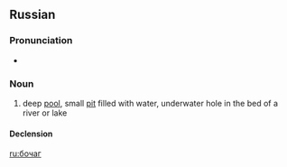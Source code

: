 ==Russian==

===Pronunciation===
* {{ru-IPA|боча́г}}

===Noun===
{{ru-noun|боча́г|m-in|бочага́|бочаги́}}

# {{cx|regional|hydrology|lang=ru}} deep [[pool]], small [[pit]] filled with water, underwater hole in the bed of a river or lake{{gloss|any wide or deep cavity of earth that is situated on a riverbed or at the bottom of a small river, a lake, or a swamp}}

====Declension====
{{ru-noun-table|2|боча́г}}

[[ru:бочаг]]
